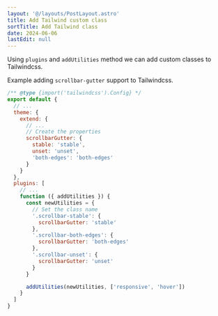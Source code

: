 ```yaml
---
layout: '@/layouts/PostLayout.astro'
title: Add Tailwind custom class
sortTitle: Add Tailwind class
date: 2024-06-06
lastEdit: null
---
```



Using `plugins` and `addUtilities` method we can add custom classes to Tailwindcss.

Example adding `scrollbar-gutter` support to Tailwindcss.

```javascript
/** @type {import('tailwindcss').Config} */
export default {
  // ...
  theme: {
    extend: {
      // ...
      // Create the properties
      scrollbarGutter: {
        stable: 'stable',
        unset: 'unset',
        'both-edges': 'both-edges'
      }
    }
  },
  plugins: [
    // ...
    function ({ addUtilities }) {
      const newUtilities = {
        // Set the class name
        '.scrollbar-stable': {
          scrollbarGutter: 'stable'
        },
        '.scrollbar-both-edges': {
          scrollbarGutter: 'both-edges'
        },
        '.scrollbar-unset': {
          scrollbarGutter: 'unset'
        }
      }

      addUtilities(newUtilities, ['responsive', 'hover'])
    }
  ]
}
```
